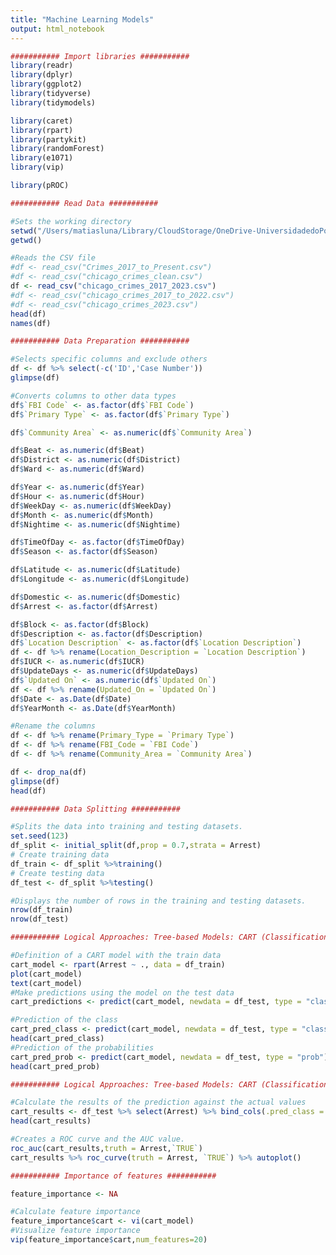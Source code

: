 ```yaml
---
title: "Machine Learning Models"
output: html_notebook
---
```


```r
########### Import libraries ########### 
library(readr) 
library(dplyr) 
library(ggplot2) 
library(tidyverse) 
library(tidymodels) 

library(caret)
library(rpart) 
library(partykit)
library(randomForest)
library(e1071)
library(vip)

library(pROC)

```

```r
########### Read Data ########### 

#Sets the working directory
setwd("/Users/matiasluna/Library/CloudStorage/OneDrive-UniversidadedoPorto/1 ano/2 semestre/Data MiningII CC4024/Project/datasets")
getwd()

#Reads the CSV file
#df <- read_csv("Crimes_2017_to_Present.csv")
#df <- read_csv("chicago_crimes_clean.csv")
df <- read_csv("chicago_crimes_2017_2023.csv")
#df <- read_csv("chicago_crimes_2017_to_2022.csv")
#df <- read_csv("chicago_crimes_2023.csv")
head(df)
names(df)
```

```r
########### Data Preparation ########### 

#Selects specific columns and exclude others
df <- df %>% select(-c('ID','Case Number'))
glimpse(df)

#Converts columns to other data types
df$`FBI Code` <- as.factor(df$`FBI Code`)
df$`Primary Type` <- as.factor(df$`Primary Type`)

df$`Community Area` <- as.numeric(df$`Community Area`)

df$Beat <- as.numeric(df$Beat)
df$District <- as.numeric(df$District)
df$Ward <- as.numeric(df$Ward)

df$Year <- as.numeric(df$Year)
df$Hour <- as.numeric(df$Hour)
df$WeekDay <- as.numeric(df$WeekDay)
df$Month <- as.numeric(df$Month)
df$Nightime <- as.numeric(df$Nightime)

df$TimeOfDay <- as.factor(df$TimeOfDay)
df$Season <- as.factor(df$Season)

df$Latitude <- as.numeric(df$Latitude)
df$Longitude <- as.numeric(df$Longitude)

df$Domestic <- as.numeric(df$Domestic)
df$Arrest <- as.factor(df$Arrest)

df$Block <- as.factor(df$Block)
df$Description <- as.factor(df$Description)
df$`Location Description` <- as.factor(df$`Location Description`)
df <- df %>% rename(Location_Description = `Location Description`)
df$IUCR <- as.numeric(df$IUCR)
df$UpdateDays <- as.numeric(df$UpdateDays)
df$`Updated On` <- as.numeric(df$`Updated On`)
df <- df %>% rename(Updated_On = `Updated On`)
df$Date <- as.Date(df$Date)
df$YearMonth <- as.Date(df$YearMonth)

#Rename the columns
df <- df %>% rename(Primary_Type = `Primary Type`)
df <- df %>% rename(FBI_Code = `FBI Code`)
df <- df %>% rename(Community_Area = `Community Area`)

df <- drop_na(df)
glimpse(df)
head(df)
```

```r
########### Data Splitting ########### 

#Splits the data into training and testing datasets.
set.seed(123)
df_split <- initial_split(df,prop = 0.7,strata = Arrest)
# Create training data
df_train <- df_split %>%training()
# Create testing data
df_test <- df_split %>%testing()

#Displays the number of rows in the training and testing datasets.
nrow(df_train)
nrow(df_test)

```

```r
########### Logical Approaches: Tree-based Models: CART (Classification and Regression Trees) ###########

#Definition of a CART model with the train data
cart_model <- rpart(Arrest ~ ., data = df_train)
plot(cart_model)
text(cart_model)
#Make predictions using the model on the test data
cart_predictions <- predict(cart_model, newdata = df_test, type = "class")

#Prediction of the class
cart_pred_class <- predict(cart_model, newdata = df_test, type = "class")
head(cart_pred_class)
#Prediction of the probabilities
cart_pred_prob <- predict(cart_model, newdata = df_test, type = "prob")
head(cart_pred_prob)

########### Logical Approaches: Tree-based Models: CART (Classification and Regression Trees) Result Analysis ########### 

#Calculate the results of the prediction against the actual values
cart_results <- df_test %>% select(Arrest) %>% bind_cols(.pred_class = as.factor(cart_pred_class),as.data.frame(cart_pred_prob))
head(cart_results)

#Creates a ROC curve and the AUC value.
roc_auc(cart_results,truth = Arrest,`TRUE`)
cart_results %>% roc_curve(truth = Arrest, `TRUE`) %>% autoplot()
```

```r
########### Importance of features ########### 

feature_importance <- NA

#Calculate feature importance
feature_importance$cart <- vi(cart_model)
#Visualize feature importance
vip(feature_importance$cart,num_features=20)

```
